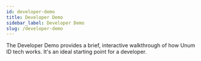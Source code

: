 ```yaml
---
id: developer-demo
title: Developer Demo
sidebar_label: Developer Demo
slug: /developer-demo
---
```


The Developer Demo provides a brief, interactive walkthrough of how 
Unum ID tech works. It's an ideal starting point for a developer.